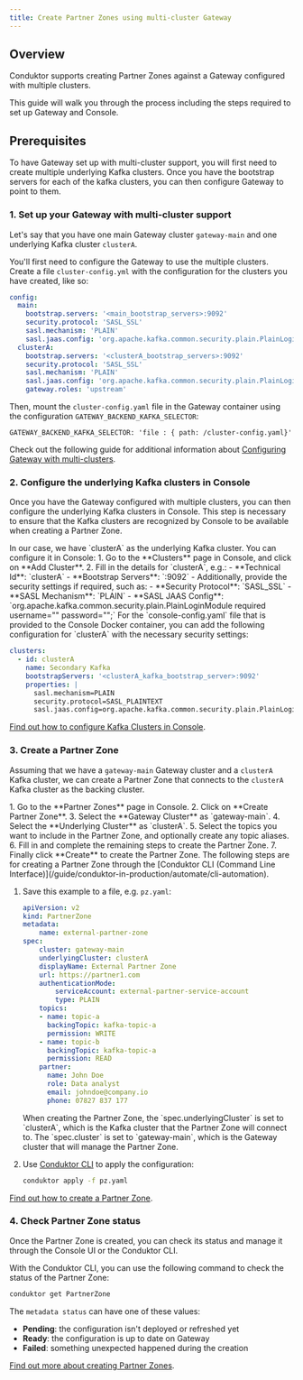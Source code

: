 ```yaml
---
title: Create Partner Zones using multi-cluster Gateway
---
```

## Overview

Conduktor supports creating Partner Zones against a Gateway configured with multiple clusters.

This guide will walk you through the process including the steps required to set up Gateway and Console.

## Prerequisites

To have Gateway set up with multi-cluster support, you will first need to create multiple underlying Kafka clusters. Once you have the bootstrap servers for each of the kafka clusters, you can then configure Gateway to point to them.

### 1. Set up your Gateway with multi-cluster support

Let's say that you have one main Gateway cluster `gateway-main` and one underlying Kafka cluster `clusterA`.

You'll first need to configure the Gateway to use the multiple clusters. Create a file `cluster-config.yml` with the configuration for the clusters you have created, like so:

```yaml title="cluster-config.yaml"
config:
  main:
    bootstrap.servers: '<main_bootstrap_servers>:9092'
    security.protocol: 'SASL_SSL'
    sasl.mechanism: 'PLAIN'
    sasl.jaas.config: 'org.apache.kafka.common.security.plain.PlainLoginModule required username="<main_api_key>" password="<main_api_secret>";'
  clusterA:
    bootstrap.servers: '<clusterA_bootstrap_servers>:9092'
    security.protocol: 'SASL_SSL'
    sasl.mechanism: 'PLAIN'
    sasl.jaas.config: 'org.apache.kafka.common.security.plain.PlainLoginModule required username="<clusterA_api_key>" password="<clusterA_api_secret>";'
    gateway.roles: 'upstream'
```

Then, mount the `cluster-config.yaml` file in the Gateway container using the configuration `GATEWAY_BACKEND_KAFKA_SELECTOR`:
```
GATEWAY_BACKEND_KAFKA_SELECTOR: 'file : { path: /cluster-config.yaml}'
```

Check out the following guide for additional information about [Configuring Gateway with multi-clusters](/guide/conduktor-in-production/deploy-artifacts/deploy-gateway/index#configure-gateway-for-multi-clusters).

### 2. Configure the underlying Kafka clusters in Console

Once you have the Gateway configured with multiple clusters, you can then configure the underlying Kafka clusters in Console. This step is necessary to ensure that the Kafka clusters are recognized by Console to be available when creating a Partner Zone.

<Tabs>
<Tab title="Using Console UI">
In our case, we have `clusterA` as the underlying Kafka cluster. You can configure it in Console:
1. Go to the **Clusters** page in Console, and click on **Add Cluster**.
2. Fill in the details for `clusterA`, e.g.:
    - **Technical Id**: `clusterA`
    - **Bootstrap Servers**: `<clusterA_kafka_bootstrap_server>:9092`
    - Additionally, provide the security settings if required, such as:
        - **Security Protocol**: `SASL_SSL`
        - **SASL Mechanism**: `PLAIN`
        - **SASL JAAS Config**: `org.apache.kafka.common.security.plain.PlainLoginModule required username="<clusterA_api_key>" password="<clusterA_api_secret>";`
</Tab>
<Tab title="Using Conduktor Configuration File">
For the `console-config.yaml` file that is provided to the Console Docker container, you can add the following configuration for `clusterA` with the necessary security settings:

```yaml title="console-config.yaml"
clusters:
  - id: clusterA
    name: Secondary Kafka
    bootstrapServers: '<clusterA_kafka_bootstrap_server>:9092'
    properties: |
      sasl.mechanism=PLAIN
      security.protocol=SASL_PLAINTEXT
      sasl.jaas.config=org.apache.kafka.common.security.plain.PlainLoginModule required username="admin" password="admin-secret";
```
</Tab>
</Tabs>

[Find out how to configure Kafka Clusters in Console](guide/conduktor-in-production/admin/configure-clusters#connect-to-a-secure-kafka-cluster).

### 3. Create a Partner Zone

Assuming that we have a `gateway-main` Gateway cluster and a `clusterA` Kafka cluster, we can create a Partner Zone that connects to the `clusterA` Kafka cluster as the backing cluster.

<Tabs>
<Tab title="Using Console UI">
1. Go to the **Partner Zones** page in Console.
2. Click on **Create Partner Zone**.
3. Select the **Gateway Cluster** as `gateway-main`.
4. Select the **Underlying Cluster** as `clusterA`.
5. Select the topics you want to include in the Partner Zone, and optionally create any topic aliases.
6. Fill in and complete the remaining steps to create the Partner Zone.
7. Finally click **Create** to create the Partner Zone.
</Tab>
<Tab title="Using Conduktor CLI">
The following steps are for creating a Partner Zone through the [Conduktor CLI (Command Line Interface)](/guide/conduktor-in-production/automate/cli-automation).

1. Save this example to a file, e.g. `pz.yaml`:

    ```yaml
    apiVersion: v2
    kind: PartnerZone
    metadata:
        name: external-partner-zone
    spec:
        cluster: gateway-main
        underlyingCluster: clusterA
        displayName: External Partner Zone
        url: https://partner1.com
        authenticationMode:
            serviceAccount: external-partner-service-account
            type: PLAIN
        topics:
        - name: topic-a
          backingTopic: kafka-topic-a
          permission: WRITE
        - name: topic-b
          backingTopic: kafka-topic-a
          permission: READ
        partner:
          name: John Doe
          role: Data analyst
          email: johndoe@company.io
          phone: 07827 837 177
    ```

    <Note>
    When creating the Partner Zone, the `spec.underlyingCluster` is set to `clusterA`, which is the Kafka cluster that the Partner Zone will connect to. The `spec.cluster` is set to `gateway-main`, which is the Gateway cluster that will manage the Partner Zone.
    </Note>

1. Use [Conduktor CLI](/guide/conduktor-in-production/automate/cli-automation) to apply the configuration:

    ```bash
    conduktor apply -f pz.yaml
    ```
</Tab>
</Tabs>

[Find out how to create a Partner Zone](/guide/use-cases/third-party-data#create-a-partner-zone).

### 4. Check Partner Zone status

Once the Partner Zone is created, you can check its status and manage it through the Console UI or the Conduktor CLI.

With the Conduktor CLI, you can use the following command to check the status of the Partner Zone:

```bash
conduktor get PartnerZone
```

The `metadata status` can have one of these values:
  - **Pending**: the configuration isn't deployed or refreshed yet
  - **Ready**: the configuration is up to date on Gateway
  - **Failed**: something unexpected happened during the creation

[Find out more about creating Partner Zones](/guide/use-cases/third-party-data#create-a-partner-zone).
